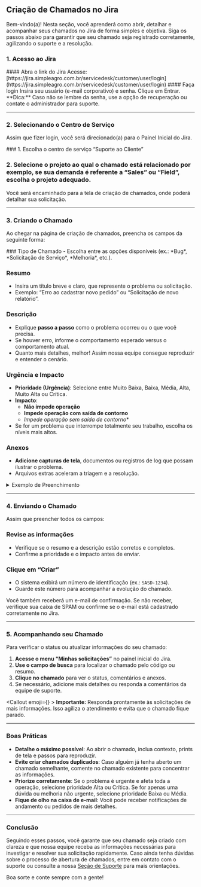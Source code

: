 

## Criação de Chamados no Jira

Bem-vindo(a)! Nesta seção, você aprenderá como abrir, detalhar e acompanhar seus chamados no Jira de forma simples e objetiva. Siga os passos abaixo para garantir que seu chamado seja registrado corretamente, agilizando o suporte e a resolução.



### 1. Acesso ao Jira
<Steps>
#### Abra o link do Jira
Acesse: [https://jira.simpleagro.com.br/servicedesk/customer/user/login](https://jira.simpleagro.com.br/servicedesk/customer/user/login)
#### Faça login
Insira seu usuário (e-mail corporativo) e senha.
Clique em Entrar.
</Steps>


<Callout emoji="💡">
**Dica:** Caso não se lembre da senha, use a opção de recuperação ou contate o administrador para suporte.
</Callout>

---

### 2. Selecionando o Centro de Serviço

Assim que fizer login, você será direcionado(a) para o Painel Inicial do Jira.

<Steps>
### 1. Escolha o centro de serviço “Suporte ao Cliente”  

### 2. Selecione o projeto ao qual o chamado está relacionado por exemplo, se sua demanda é referente a “Sales” ou “Field”, escolha o projeto adequado.  

</Steps>
Você será encaminhado para a tela de criação de chamados, onde poderá detalhar sua solicitação.

---

### 3. Criando o Chamado

Ao chegar na página de criação de chamados, preencha os campos da seguinte forma:

<Steps>
### Tipo de Chamado  
   - Escolha entre as opções disponíveis (ex.: *Bug*, *Solicitação de Serviço*, *Melhoria*, etc.).  

### Resumo 
   - Insira um título breve e claro, que represente o problema ou solicitação.  
   - Exemplo: “Erro ao cadastrar novo pedido” ou “Solicitação de novo relatório”.

### Descrição  
   - Explique **passo a passo** como o problema ocorreu ou o que você precisa.  
   - Se houver erro, informe o comportamento esperado versus o comportamento atual.  
   - Quanto mais detalhes, melhor! Assim nossa equipe consegue reproduzir e entender o cenário.

### Urgência e Impacto 
   - **Prioridade (Urgência)**: Selecione entre Muito Baixa, Baixa, Média, Alta, Muito Alta ou Crítica.  
   - **Impacto**:  
     - **Não impede operação**  
     - **Impede operação com saída de contorno**  
     - *Impede operação sem saída de contorno**
   - Se for um problema que interrompe totalmente seu trabalho, escolha os níveis mais altos.

### Anexos  
   - **Adicione capturas de tela**, documentos ou registros de log que possam ilustrar o problema.  
   - Arquivos extras aceleram a triagem e a resolução.
</Steps>

<details>
<summary>Exemplo de Preenchimento</summary>

**Resumo:**  
Erro ao tentar salvar novo cliente no módulo Sales

**Descrição:**  
1. Acesso o menu “Clientes” no módulo Sales.  
2. Clico em “Novo Cliente” e preencho todos os campos.  
3. Ao clicar em “Salvar”, recebo uma mensagem de erro “Ocorreu um problema ao salvar”.

**Comportamento Esperado:**  
O sistema salva o cliente e retorna para a tela de listagem.

**Comportamento Atual:**  
Exibe uma mensagem de erro sem detalhes sobre o problema.

**Prioridade:** Alta (Impacta diretamente o cadastro de clientes).  
**Impacto:** Impede operação com saída de contorno (não consigo cadastrar clientes, mas posso usar planilha externa temporariamente).

**Anexos:**  
Capturas de tela do erro + logs do navegador em anexo.
</details>

---

### 4. Enviando o Chamado

Assim que preencher todos os campos:
<Steps>
### Revise as informações  
   - Verifique se o resumo e a descrição estão corretos e completos.  
   - Confirme a prioridade e o impacto antes de enviar.

### Clique em “Criar”  
   - O sistema exibirá um número de identificação (ex.: `SASD-1234`).  
   - Guarde este número para acompanhar a evolução do chamado.
</Steps>

<Callout emoji="📧" type='info'>
Você também receberá um e-mail de confirmação. Se não receber, verifique sua caixa de SPAM ou confirme se o e-mail está cadastrado corretamente no Jira.
</Callout>

---

### 5. Acompanhando seu Chamado

Para verificar o status ou atualizar informações do seu chamado:

1. **Acesse o menu “Minhas solicitações”** no painel inicial do Jira.  
2. **Use o campo de busca** para localizar o chamado pelo código ou resumo.  
3. **Clique no chamado** para ver o status, comentários e anexos.  
4. Se necessário, adicione mais detalhes ou responda a comentários da equipe de suporte.


<Callout  emoji={<IoWarningOutline />} >
  **Importante:** Responda prontamente às solicitações de mais informações. Isso agiliza o atendimento e evita que o chamado fique parado.
</Callout>


---

### Boas Práticas

- **Detalhe o máximo possível**: Ao abrir o chamado, inclua contexto, prints de tela e passos para reproduzir.  
- **Evite criar chamados duplicados**: Caso alguém já tenha aberto um chamado semelhante, comente no chamado existente para concentrar as informações.  
- **Priorize corretamente**: Se o problema é urgente e afeta toda a operação, selecione prioridade Alta ou Crítica. Se for apenas uma dúvida ou melhoria não urgente, selecione prioridade Baixa ou Média.  
- **Fique de olho na caixa de e-mail**: Você pode receber notificações de andamento ou pedidos de mais detalhes.

---

### Conclusão

Seguindo esses passos, você garante que seu chamado seja criado com clareza e que nossa equipe receba as informações necessárias para investigar e resolver sua solicitação rapidamente. Caso ainda tenha dúvidas sobre o processo de abertura de chamados, entre em contato com o suporte ou consulte a nossa [Seção de Suporte](#) para mais orientações.

Boa sorte e conte sempre com a gente!


